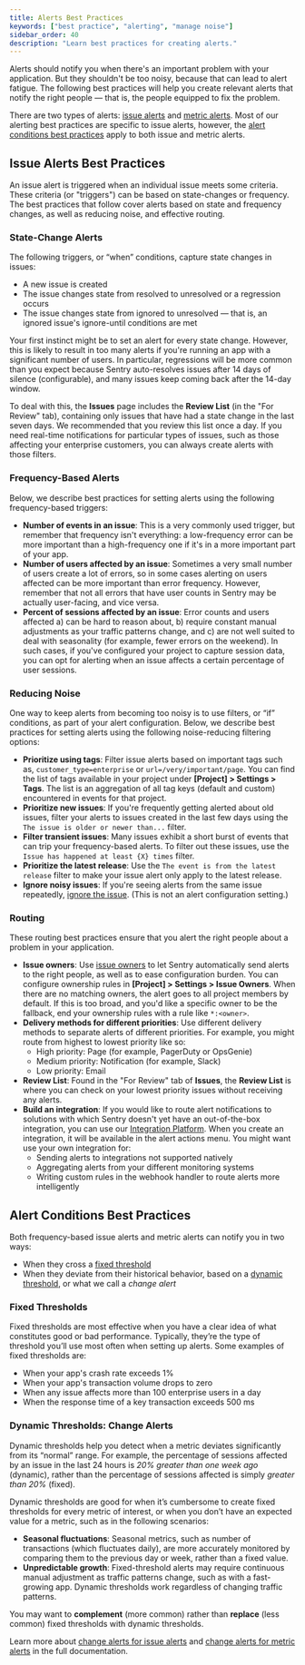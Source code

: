 ```yaml
---
title: Alerts Best Practices
keywords: ["best practice", "alerting", "manage noise"]
sidebar_order: 40
description: "Learn best practices for creating alerts."
---
```


Alerts should notify you when there's an important problem with your application. But they shouldn't be too noisy, because that can lead to alert fatigue. The following best practices will help you create relevant alerts that notify the right people — that is, the people equipped to fix the problem.

There are two types of alerts: [issue alerts](/product/alerts/alert-types/#issue-alerts) and [metric alerts](/product/alerts/alert-types/#metric-alerts). Most of our alerting best practices are specific to issue alerts, however, the [alert conditions best practices](#alert-conditions-best-practices) apply to both issue and metric alerts.

## Issue Alerts Best Practices

An issue alert is triggered when an individual issue meets some criteria. These criteria (or "triggers") can be based on state-changes or frequency. The best practices that follow cover alerts based on state and frequency changes, as well as reducing noise, and effective routing.

### State-Change Alerts

The following triggers, or “when” conditions, capture state changes in issues:

- A new issue is created
- The issue changes state from resolved to  unresolved or a regression occurs
- The issue changes state from ignored to unresolved — that is, an ignored issue's ignore-until conditions are met

Your first instinct might be to set an alert for every state change. However, this is likely to result in too many alerts if you're running an app with a significant number of users. In particular, regressions will be more common than you expect because Sentry auto-resolves issues after 14 days of silence (configurable), and many issues keep coming back after the 14-day window.

To deal with this, the **Issues** page includes the **Review List** (in the "For Review" tab), containing only issues that have had a state change in the last seven days. We recommended that you review this list once a day. If you need real-time notifications for particular types of issues, such as those affecting your enterprise customers, you can always create alerts with those filters.

### Frequency-Based Alerts

Below, we describe best practices for setting alerts using the following frequency-based triggers:

- **Number of events in an issue**: This is a very commonly used trigger, but remember that frequency isn't everything: a low-frequency error can be more important than a high-frequency one if it's in a more important part of your app.
- **Number of users affected by an issue**: Sometimes a very small number of users create a lot of errors, so in some cases alerting on users affected can be more important than error frequency. However, remember that not all errors that have user counts in Sentry may be actually user-facing, and vice versa.
- **Percent of sessions affected by an issue**: Error counts and users affected a) can be hard to reason about, b) require constant manual adjustments as your traffic patterns change, and c) are not well suited to deal with seasonality (for example, fewer errors on the weekend). In such cases, if you've configured your project to capture session data, you can opt for alerting when an issue affects a certain percentage of user sessions.

### Reducing Noise

One way to keep alerts from becoming too noisy is to use filters, or “if” conditions, as part of your alert configuration. Below, we describe best practices for setting alerts using the following noise-reducing filtering options:

- **Prioritize using tags**: Filter issue alerts based on important tags such as, `customer_type=enterprise` or `url=/very/important/page`. You can find the list of tags available in your project under **[Project] > Settings > Tags**. The list is an aggregation of all tag keys (default and custom) encountered in events for that project.
- **Prioritize new issues**: If you're frequently getting alerted about old issues, filter your alerts to issues created in the last few days using the `The issue is older or newer than...` filter.
- **Filter transient issues**: Many issues exhibit a short burst of events that can trip your frequency-based alerts. To filter out these issues, use the `Issue has happened at least {X} times` filter.
- **Prioritize the latest release**: Use the `The event is from the latest release` filter to make your issue alert only apply to the latest release.
- **Ignore noisy issues**: If you're seeing alerts from the same issue repeatedly, [ignore the issue](/product/issues/states-triage/#ignore). (This is not an alert configuration setting.)

### Routing

These routing best practices ensure that you alert the right people about a problem in your application.

- **Issue owners**: Use [issue owners](/product/issues/issue-owners/) to let Sentry automatically send alerts to the right people, as well as to ease configuration burden. You can configure ownership rules in **[Project] > Settings > Issue Owners**. When there are no matching owners, the alert goes to all project members by default. If this is too broad, and you'd like a specific owner to be the fallback, end your ownership rules with a rule like `*:<owner>`.
- **Delivery methods for different priorities**: Use different delivery methods to separate alerts of different priorities. For example, you might route from highest to lowest priority like so:
  - High priority: Page (for example, PagerDuty or OpsGenie)
  - Medium priority: Notification (for example, Slack)
  - Low priority: Email
- **Review List**: Found in the "For Review" tab of **Issues**, the **Review List** is where you can check on your lowest priority issues without receiving any alerts.
- **Build an integration**: If you would like to route alert notifications to solutions with which Sentry doesn't yet have an out-of-the-box integration, you can use our [Integration Platform](/product/integrations/integration-platform/). When you create an integration, it will be available in the alert actions menu. You might want use your own integration for:
  - Sending alerts to integrations not supported natively
  - Aggregating alerts from your different monitoring systems
  - Writing custom rules in the webhook handler to route alerts more intelligently

## Alert Conditions Best Practices

Both frequency-based issue alerts and metric alerts can notify you in two ways:

- When they cross a [fixed threshold](#fixed-thresholds)
- When they deviate from their historical behavior, based on a [dynamic threshold](#dynamic-thresholds-change-alerts), or what we call a _change alert_

### Fixed Thresholds

Fixed thresholds are most effective when you have a clear idea of what constitutes good or bad performance. Typically, they’re the type of threshold you’ll use most often when setting up alerts. Some examples of fixed thresholds are:

- When your app's crash rate exceeds 1%
- When your app's transaction volume drops to zero
- When any issue affects more than 100 enterprise users in a day
- When the response time of a key transaction exceeds 500 ms

### Dynamic Thresholds: Change Alerts

Dynamic thresholds help you detect when a metric deviates significantly from its “normal” range. For example, the percentage of sessions affected by an issue in the last 24 hours is _20% greater than one week ago_ (dynamic), rather than the percentage of sessions affected is simply _greater than 20%_ (fixed).

Dynamic thresholds are good for when it’s cumbersome to create fixed thresholds for every metric of interest, or when you don’t have an expected value for a metric, such as in the following scenarios:

- **Seasonal fluctuations**: Seasonal metrics, such as number of transactions (which fluctuates daily), are more accurately monitored by comparing them to the previous day or week, rather than a fixed value.
- **Unpredictable growth**: Fixed-threshold alerts may require continuous manual adjustment as traffic patterns change, such as with a fast-growing app. Dynamic thresholds work regardless of changing traffic patterns.

You may want to **complement** (more common) rather than **replace** (less common) fixed thresholds with dynamic thresholds.

Learn more about [change alerts for issue alerts](/product/alerts/create-alerts/issue-alert-config/#change-alerts) and [change alerts for metric alerts](/product/alerts/create-alerts/metric-alert-config/#change-alerts-percent-change) in the full documentation.
